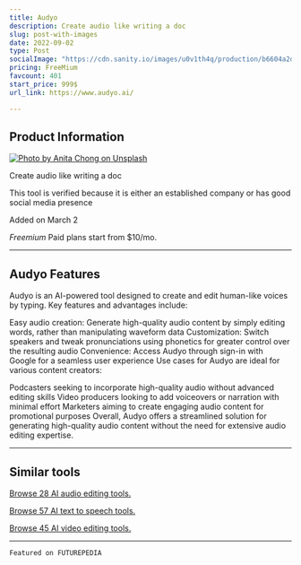 ```yaml
---
title: Audyo
description: Create audio like writing a doc
slug: post-with-images
date: 2022-09-02
type: Post
socialImage: "https://cdn.sanity.io/images/u0v1th4q/production/b6604a2d9dc6fb36c5bc7590308e262c5ecc5065-1917x848.png?rect,0,1830,900&auto=format"
pricing: FreeMium
favcount: 401
start_price: 999$
url_link: https://www.audyo.ai/

---
```

## Product Information

[![Photo by Anita Chong on Unsplash](https://cdn.sanity.io/images/u0v1th4q/production/b6604a2d9dc6fb36c5bc7590308e262c5ecc5065-1917x848.png)](https://www.audyo.ai/)

Create audio like writing a doc

This tool is verified because it is either an established company or has good social media presence

Added on March 2

*Freemium* Paid plans start from $10/mo.

---

## Audyo Features

Audyo is an AI-powered tool designed to create and edit human-like voices by typing. Key features and advantages include:

Easy audio creation: Generate high-quality audio content by simply editing words, rather than manipulating waveform data
Customization: Switch speakers and tweak pronunciations using phonetics for greater control over the resulting audio
Convenience: Access Audyo through sign-in with Google for a seamless user experience
Use cases for Audyo are ideal for various content creators:

Podcasters seeking to incorporate high-quality audio without advanced editing skills
Video producers looking to add voiceovers or narration with minimal effort
Marketers aiming to create engaging audio content for promotional purposes
Overall, Audyo offers a streamlined solution for generating high-quality audio content without the need for extensive audio editing expertise.

---
## Similar tools

[Browse 28 AI audio editing tools.](/)

[Browse 57 AI text to speech tools.](/)

[Browse 45 AI video editing tools.](/)

---

```
Featured on FUTUREPEDIA

```

